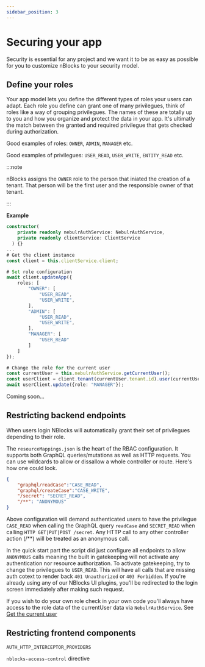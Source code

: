 ```yaml
---
sidebar_position: 3
---
```


# Securing your app
Security is essential for any project and we want it to be as easy as possible for you to customize nBlocks to your security model.

## Define your roles
Your app model lets you define the different types of roles your users can adapt. 
Each role you define can grant one of many privilegues, think of roles like a way of grouping privilegues. 
The names of these are totally up to you and how you organize and protect the data in your app.
It's ultimatly the match between the granted and required privilegue that gets checked during authorization.

Good examples of roles: `OWNER`, `ADMIN`, `MANAGER` etc.

Good examples of privilegues: `USER_READ`, `USER_WRITE`, `ENTITY_READ` etc.

:::note

nBlocks assigns the `OWNER` role to the person that iniated the creation of a tenant. That person will be the first user and the responsible owner of that tenant.

:::

**Example**
<Tabs>
<TabItem value="nestjs" label="NestJS" default>

```typescript
constructor(
    private readonly nebulrAuthService: NebulrAuthService,
    private readonly clientService: ClientService
  ) {}
...
# Get the client instance
const client = this.clientService.client;

# Set role configuration
await client.updateApp({
    roles: [
        "OWNER": [
            "USER_READ",
            "USER_WRITE",
        ],
        "ADMIN": [
            "USER_READ",
            "USER_WRITE",
        ],
        "MANAGER": [
            "USER_READ"
        ]
    ]
});

# Change the role for the current user
const currentUser = this.nebulrAuthService.getCurrentUser();
const userClient = client.tenant(currentUser.tenant.id).user(currentUser.id);
await userClient.update({role: "MANAGER"});
```

</TabItem>
<TabItem value="expressjs" label="Express.js">
Coming soon...
</TabItem>
</Tabs>

## Restricting backend endpoints
When users login NBlocks will automatically grant their set of privilegues depending to their role.

The `resourceMappings.json` is the heart of the RBAC configuration. It supports both GraphQL queries/mutations as well as HTTP requests. You can use wildcards to allow or dissallow a whole controller or route. Here's how one could look.

```json title=nblocks/config/resourceMappings.json
{
    "graphql/readCase":"CASE_READ",
    "graphql/createCase":"CASE_WRITE",
    "/secret": "SECRET_READ",
    "/**": "ANONYMOUS"
}
```

Above configuration will demand authenticated users to have the privilegue `CASE_READ` when calling the GraphQL query `readCase` and `SECRET_READ` when calling `HTTP GET|PUT|POST /secret`. Any HTTP call to any other controller action (/\*\*) will be treated as an anonymous call.

In the quick start part the script did just configure all endpoints to allow `ANONYMOUS` calls meaning the built in gatekeeping will not activate any authentication nor resource authorization. To activate gatekeeping, try to change the privilegues to `USER_READ`. This will have all calls that are missing auth cotext to render back `401 Unauthorized` or `403 Forbidden`. If you're already using any of our NBlocks UI plugins, you'll be redirected to the login screen immediately after making such request.

If you wish to do your own role check in your own code you'll always have access to the role data of the currentUser data via `NebulrAuthService`. See [Get the current user](get-the-current-user)

## Restricting frontend components
`AUTH_HTTP_INTERCEPTOR_PROVIDERS`

`nblocks-access-control` directive